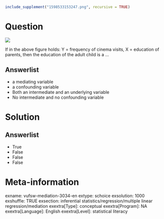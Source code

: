 ```r
include_supplement("1598533153247.png", recursive = TRUE)
```

Question
========
  
  
![](1598533153247.png)
  
  
If in the above figure holds: Y = frequency of cinema visits, X =
education of parents, then the education of the adult child is a …

Answerlist
----------
* a mediating variable
* a confounding variable
* Both an intermediate and an underlying variable
* No intermediate and no confounding variable

Solution
========










Answerlist
----------
* True
* False
* False
* False

Meta-information
================
exname: vufsw-mediation-3034-en
extype: schoice
exsolution: 1000
exshuffle: TRUE
exsection: inferential statistics/regression/multiple linear regression/mediation
exextra[Type]: conceptual
exextra[Program]: NA
exextra[Language]: English
exextra[Level]: statistical literacy

